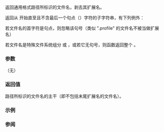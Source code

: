 {{cpp/filesystem/path/title|stem}}
{{cpp/filesystem/path/navbar}}
{{ddcl|since=c++17|1=
path stem() const;
}}

返回通用格式路径所标识的文件名，剥去其扩展名。

返回从 {{ltt|cpp/filesystem/path/filename|filename()}} 开始直至且不含最后一个句点（{{ttb|.}}）字符的子字符串，有下列例外：

若文件名的首字符是句点，则忽略该句号（类似 ".profile" 的文件名不被当做扩展名）

若文件名是特殊文件系统组分 {{spar|点}} 或 {{spar|点点}}，或若它无句号，则函数返回整个 {{ltt|cpp/filesystem/path/filename|filename()}}。

===参数===
（无）

===返回值===
路径所标识的文件名的主干（即不包括末尾扩展名的文件名）。

{{cpp/impldef exception}}

===示例===
{{example 
|code=
#include &lt;filesystem&gt;
#include &lt;iostream&gt;
namespace fs = std::filesystem;

int main()
{
    for (const fs::path p : {"/foo/bar.txt", "/foo/.bar", "foo.bar.baz.tar"})
        std::cout &lt;&lt; "路径: " &lt;&lt; p &lt;&lt; ", 主干: " &lt;&lt; p.stem() &lt;&lt; '\n';

    std::cout &lt;&lt; '\n';

    for (fs::path p = "foo.bar.baz.tar"; !p.extension().empty(); p = p.stem())
        std::cout &lt;&lt; "路径: " &lt;&lt; p &lt;&lt; ", 扩展名: " &lt;&lt; p.extension() &lt;&lt; '\n';
}
|output=
路径: "/foo/bar.txt", 主干: "bar"
路径: "/foo/.bar", 主干: ".bar"
路径: "foo.bar.baz.tar", 主干: "foo.bar.baz"

路径: "foo.bar.baz.tar", 扩展名: ".tar"
路径: "foo.bar.baz", 扩展名: ".baz"
路径: "foo.bar", 扩展名: ".bar"
}}

===参阅===
{{dsc begin}}
{{dsc inc|cpp/filesystem/path/dsc filename}}
{{dsc inc|cpp/filesystem/path/dsc extension}}
{{dsc end}}

{{langlinks|en|es|ja}}